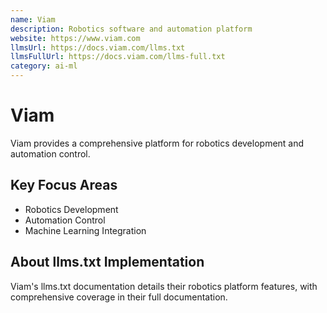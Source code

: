 ```yaml
---
name: Viam
description: Robotics software and automation platform
website: https://www.viam.com
llmsUrl: https://docs.viam.com/llms.txt
llmsFullUrl: https://docs.viam.com/llms-full.txt
category: ai-ml
---
```


# Viam

Viam provides a comprehensive platform for robotics development and automation control.

## Key Focus Areas

- Robotics Development
- Automation Control
- Machine Learning Integration

## About llms.txt Implementation

Viam's llms.txt documentation details their robotics platform features, with comprehensive coverage in their full documentation.
